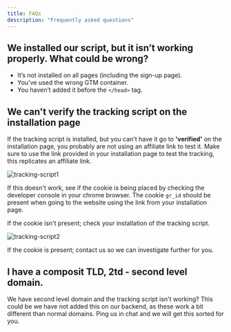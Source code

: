 ```yaml
---
title: FAQs
description: "Frequently asked questions"
---
```


## We installed our script, but it isn’t working properly. What could be wrong?

- It’s not installed on all pages (including the sign-up page).
- You’ve used the wrong GTM container.
- You haven’t added it before the `</head>` tag.

## We can't verify the tracking script on the installation page

If the tracking script is installed, but you can't have it go to **'verified'** on the installation page, you probably are not using an affiliate link to test it. Make sure to use the link provided in your installation page to test the tracking, this replicates an affiliate link.

![tracking-script1](/affiliate-program/tracking-script/assets/tracking-script1.webp)

If this doesn't work, see if the cookie is being placed by checking the developer console in your chrome browser. The cookie `gr_id` should be present when going to the website using the link from your installation page.

If the cookie isn't present; check your installation of the tracking script.

![tracking-script2](/affiliate-program/tracking-script/assets/tracking-script2.webp)

If the cookie is present; contact us so we can investigate further for you.

## I have a composit TLD, 2td - second level domain.

We have second level domain and the tracking script isn't working? This could be we have not added this on our backend, as these work a bit different than normal domains. Ping us in chat and we will get this sorted for you.
